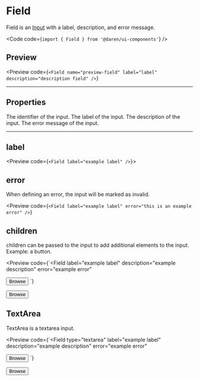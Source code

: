 
# Field

Field is an [Input](/input) with a label, description, and error message.

<Code code={`import { Field } from '@daren/ui-components'`} />

## Preview

<Preview
  code={`<Field name="preview-field" label="label" description="description field" />`}
>
  <div className="space-y-2">
    <Field name="preview-field" label="label" description="description field" />
  </div>
</Preview>

---

## Properties

<Properties>
  <Property name="name" type="string" required>
    The identifier of the input.
  </Property>
  <Property name="label" type="string">
    The label of the input.
  </Property>
  <Property name="description" type="string">
    The description of the input.
  </Property>
  <Property name="error" type="string">
    The error message of the input.
  </Property>
</Properties>

---

## label

<Preview code={`<Field label="example label" />`}>
  <div className="space-y-2">
    <Field label="example label" />
  </div>
</Preview>

## error

When defining an error, the input will be marked as invalid.

<Preview
  code={`<Field label="example label" error="this is an example error" />`}
>
  <div className="space-y-2">
    <Field label="example label" error="this is an example error" />
  </div>
</Preview>

## children

children can be passed to the input to add additional elements to the input.
Example: a button.

<Preview
  code={`<Field
  label="example label"
  description="example description"
  error="example error"
>
  <Button size="small">Browse</Button>
</Field>`}
>
  <div className="space-y-2">
    <Field
      label="example label"
      description="example description"
      error="example error"
    >
      <Button size="small">Browse</Button>
    </Field>
  </div>
</Preview>

## TextArea

TextArea is a textarea input.

<Preview
  code={`<Field
  type="textarea"
  label="example label"
  description="example description"
  error="example error"
>
  <Button size="small">Browse</Button>
</Field>`}
>
  <div className="space-y-2">
    <Field
      type="textarea"
      label="example label"
      description="example description"
      error="example error"
    >
      <Button size="small">Browse</Button>
    </Field>
  </div>
</Preview>
